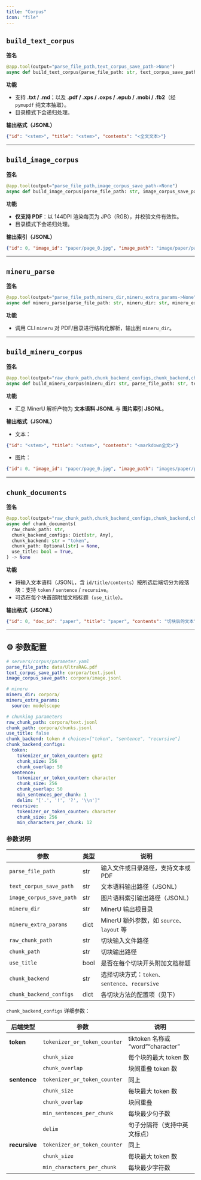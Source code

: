 ```yaml
---
title: "Corpus"
icon: "file"
---
```



## `build_text_corpus`

**签名**  
```python
@app.tool(output="parse_file_path,text_corpus_save_path->None")
async def build_text_corpus(parse_file_path: str, text_corpus_save_path: str) -> None
```

**功能**  
- 支持 **.txt / .md**；以及 **.pdf / .xps / .oxps / .epub / .mobi / .fb2**（经 `pymupdf` 纯文本抽取）。
- 目录模式下会递归处理。

**输出格式（JSONL）**  
```json
{"id": "<stem>", "title": "<stem>", "contents": "<全文文本>"}
```
---

## `build_image_corpus`

**签名**  
```python
@app.tool(output="parse_file_path,image_corpus_save_path->None")
async def build_image_corpus(parse_file_path: str, image_corpus_save_path: str) -> None
```

**功能**  
- **仅支持 PDF**：以 144DPI 渲染每页为 JPG（RGB），并校验文件有效性。  
- 目录模式下会递归处理。

**输出索引（JSONL）**  
```json
{"id": 0, "image_id": "paper/page_0.jpg", "image_path": "image/paper/page_0.jpg"}
```
---

## `mineru_parse`

**签名**  
```python
@app.tool(output="parse_file_path,mineru_dir,mineru_extra_params->None")
async def mineru_parse(parse_file_path: str, mineru_dir: str, mineru_extra_params: Optional[Dict[str, Any]] = None) -> None
```

**功能**  
- 调用 CLI `mineru` 对 PDF/目录进行结构化解析，输出到 `mineru_dir`。  

---

## `build_mineru_corpus`

**签名**  
```python
@app.tool(output="raw_chunk_path,chunk_backend_configs,chunk_backend,chunk_path,use_title->None")
async def build_mineru_corpus(mineru_dir: str, parse_file_path: str, text_corpus_save_path: str, image_corpus_save_path: str) -> None
```

**功能**  
- 汇总 MinerU 解析产物为 **文本语料 JSONL** 与 **图片索引 JSONL**。  


**输出格式（JSONL）**  
- 文本：
```json
{"id": "<stem>", "title": "<stem>", "contents": "<markdown全文>"}
```
- 图片：
```json
{"id": 0, "image_id": "paper/page_0.jpg", "image_path": "images/paper/page_0.jpg"}
```
---

## `chunk_documents`

**签名**  
```python
@app.tool(output="raw_chunk_path,chunk_backend_configs,chunk_backend,chunk_path,use_title->None")
async def chunk_documents(
  raw_chunk_path: str,
  chunk_backend_configs: Dict[str, Any],
  chunk_backend: str = "token",
  chunk_path: Optional[str] = None,
  use_title: bool = True,
) -> None
```

**功能**  
- 将输入文本语料（JSONL，含 `id/title/contents`）按所选后端切分为段落块：支持 `token` / `sentence` / `recursive`。  
- 可选在每个块首部附加文档标题（`use_title`）。  

**输出格式（JSONL）**  
```json
{"id": 0, "doc_id": "paper", "title": "paper", "contents": "切块后的文本"}
```

---

## ⚙️ 参数配置

```yaml servers/corpus/parameter.yaml icon="/images/yaml.svg"
# servers/corpus/parameter.yaml
parse_file_path: data/UltraRAG.pdf
text_corpus_save_path: corpora/text.jsonl
image_corpus_save_path: corpora/image.jsonl

# mineru
mineru_dir: corpora/
mineru_extra_params:
  source: modelscope

# chunking parameters
raw_chunk_path: corpora/text.jsonl
chunk_path: corpora/chunks.jsonl
use_title: false
chunk_backend: token # choices=["token", "sentence", "recursive"]
chunk_backend_configs:
  token:
    tokenizer_or_token_counter: gpt2
    chunk_size: 256
    chunk_overlap: 50
  sentence:
    tokenizer_or_token_counter: character
    chunk_size: 256
    chunk_overlap: 50
    min_sentences_per_chunk: 1
    delim: "['.', '!', '?', '\\n']"
  recursive:
    tokenizer_or_token_counter: character
    chunk_size: 256
    min_characters_per_chunk: 12
```

### 参数说明

| 参数 | 类型 | 说明 |
|------|------|------|
| `parse_file_path` | str | 输入文件或目录路径，支持文本或 PDF |
| `text_corpus_save_path` | str | 文本语料输出路径（JSONL） |
| `image_corpus_save_path` | str | 图片语料索引输出路径（JSONL） |
| `mineru_dir` | str | MinerU 输出根目录 |
| `mineru_extra_params` | dict | MinerU 额外参数，如 `source`、`layout` 等 |
| `raw_chunk_path` | str | 切块输入文件路径 |
| `chunk_path` | str | 切块输出路径 |
| `use_title` | bool | 是否在每个切块开头附加文档标题 |
| `chunk_backend` | str | 选择切块方式：`token`、`sentence`、`recursive` |
| `chunk_backend_configs` | dict | 各切块方法的配置项（见下） |

`chunk_backend_configs` 详细参数：

| 后端类型 | 参数 | 说明 |
|-----------|------|------|
| **token** | `tokenizer_or_token_counter` | tiktoken 名称或 “word”“character” |
|  | `chunk_size` | 每个块的最大 token 数 |
|  | `chunk_overlap` | 块间重叠 token 数 |
| **sentence** | `tokenizer_or_token_counter` | 同上 |
|  | `chunk_size` | 每块最大 token 数 |
|  | `chunk_overlap` | 块间重叠 |
|  | `min_sentences_per_chunk` | 每块最少句子数 |
|  | `delim` | 句子分隔符（支持中英文标点） |
| **recursive** | `tokenizer_or_token_counter` | 同上 |
|  | `chunk_size` | 每块最大 token 数 |
|  | `min_characters_per_chunk` | 每块最少字符数 |

